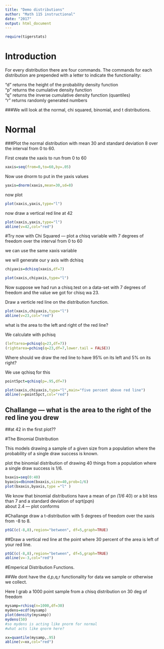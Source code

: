 ---
title: "Demo distributions"
author: "Math 115 instructional"
date: "2017"
output: html_document
---

```{r include=FALSE,echo=FALSE}

require(tigerstats)

```
<!-- We recommend you use git branches -- create a separate branch for each major section i.e. Introduction, Methods, Results, Inferential Results, and Discussion and Conclusions - leave the YAML block untouched until the final merge where you put in your own name !-->

# Introduction

For every distribution there are four commands. The commands for each distribution are prepended with a letter to indicate the functionality:  

“d”	returns the height of the probability density function  
“p”	returns the cumulative density function  
“q”	returns the inverse cumulative density function (quantiles)  
“r”	returns randomly generated numbers  

###We will look at the normal, chi squared, binomial, and t distributions.


# Normal  

###Plot the normal distribution with mean 30 and standard deviation 8 over the interval from 0 to 60.

First create the xaxis to run from 0 to 60

```{r}
xaxis=seq(from=0,to=60,by=.05)
```
Now use dnorm to put in the yaxis values

```{r}
yaxis=dnorm(xaxis,mean=30,sd=8)
```
now plot

```{r}
plot(xaxis,yaxis,type="l")
```
  
  now draw a vertical red line at 42  

```{r}
plot(xaxis,yaxis,type="l")
abline(v=42,col="red")
```


<!--Decide on your methods:  use "variable analysis" or other appropriate descriptors.  Make sure to choose at least one graphical method and at least one numerical method.!-->

#Try now with Chi Squared --- plot a chisq variable with 7 degrees of freedom over the interval from 0 to 60


we can use the same xaxis variable  

we will generate our y axis with dchisq

```{r}
chiyaxis=dchisq(xaxis,df=7)
```
```{r}
plot(xaxis,chiyaxis,type="l")

```

Now suppose we had run a chisq.test on a data-set with 7 degrees of freedom and the value we got for chisq wa 23.

Draw a verticle red line on the distribution function.

```{r}
plot(xaxis,chiyaxis,type="l")
abline(v=23,col="red")
```
  
  what is the area to the left and right of the red line?  
  
  We calculate with pchisq  
 
```{r}
(leftarea=pchisq(q=23,df=7))
(rightarea=pchisq(q=23,df=7,lower.tail = FALSE))
```

Where should we draw the red line to have 95% on its left and 5% on its right?  

We use qchisq for this  

```{r}
point5pct=qchisq(p=.95,df=7)
```
```{r}
plot(xaxis,chiyaxis,type="l",main="five percent above red line")
abline(v=point5pct,col="red")
```

## Challange --- what is the area to the right of the red line you drew 
##at 42 in the first plot??




#The Binomial Distribution

This models drawing a sample of a given size from a population where the probability of a single draw success is known.

plot the binomial distribution of drawing 40 things from a population where a single draw success is 1/6.

```{r}
bxaxis=seq(0:40)
byaxis=dbinom(bxaxis,size=40,prob=1/6)
plot(bxaxis,byaxis,type ="l" )
```

  
  We know that binomial distributions have a mean of p*n (1/6 * 40)
  or a bit less than 7 and a standard deviation of sqrt(p*q*n)  
  about 2.4 --- plot conforms
  
  
  

#Challange  draw a t-distribution with 5 degrees of freedom over the xaxis from -8 to 8.
```{r}
ptGC(c(-8,8),region="between", df=5,graph=TRUE)

```

##Draw a vertical red line at the point where 30 percent of the area is left of your red line.
```{r}
ptGC(c(-8,8),region="between", df=5,graph=TRUE)
abline(v=-3,col="red")
```


#Emperical Distribution Functions.

##We dont have the d,p,q,r functionality for data we sample or otherwise we collect.

Here I grab a 1000 point sample from a chisq distribution on 30 deg of freedom

```{r}
mysamp=rchisq(n=1000,df=30)
mydens=ecdf(mysamp)
plot(density(mysamp))
mydens(50)
#so mydens is acting like pnorm for normal 
#what acts like qnorm here?

xx=quantile(mysamp,.95)
abline(v=xx,col="red")
```

